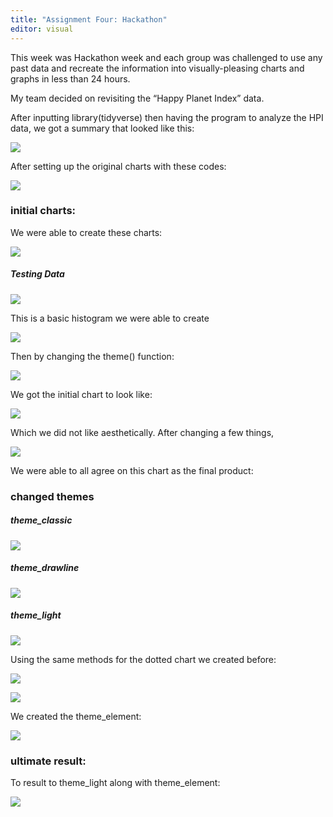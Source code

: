 ---
title: "Assignment Four: Hackathon"
editor: visual
---

This week was Hackathon week and each group was challenged to use any past data and recreate the information into visually-pleasing charts and graphs in less than 24 hours.

My team decided on revisiting the "Happy Planet Index" data.

After inputting library(tidyverse) then having the program to analyze the HPI data, we got a summary that looked like this:

![](a4stuff1.png){fig-align="center"}

After setting up the original charts with these codes:

![](a4stuff2.png){fig-align="center"}

### initial charts:

We were able to create these charts:

![](Rplot10.png){fig-align="center"}

##### Testing Data

![](coding1.png){fig-align="center"}

This is a basic histogram we were able to create

![](chart1.png){fig-align="center"}

Then by changing the theme() function:

![](coding3.png){fig-align="center"}

We got the initial chart to look like:

![](chart2.png){fig-align="center"}

Which we did not like aesthetically. After changing a few things,

![](images/Screenshot%20(30)-02.png){fig-align="center"}

We were able to all agree on this chart as the final product:

### changed themes

##### theme_classic

![](Rplot13.png){fig-align="center"}

##### theme_drawline

![](Rplot14.png){fig-align="center"}

##### theme_light

![](Rplot15.png){fig-align="center"}

Using the same methods for the dotted chart we created before:

![](images/Screenshot%20(31)-01.png){fig-align="center"}

![](images/Screenshot%20(30)-03.png){fig-align="center"}

We created the theme_element:

![](Rplot16.png){fig-align="center"}

### ultimate result:

To result to theme_light along with theme_element:

![](Rplot17.png){fig-align="center"}
